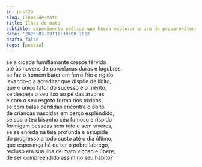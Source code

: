 ```yaml
---
id: post24
slug: ilhas-de-mato
title: Ilhas de mato
subtitle: experimento poético que busca explorar o uso de proparoxítonas, ao estilo de "Construção" de Chico Buarque.
date: '2025-03-09T11:30:00.762Z'
draft: false
tags: [poesia]
---
```

se a cidade fumiflamante cresce férvida  
até às nuvens de porcelanas duras e lúgubres,   
se faz o homem bater em ferro frio e rígido  
levando-o a acreditar que dispõe de líbito,  
que o único fator do sucesso é o mérito,  
se despeja o seu lixo ao pé das árvores  
e com o seu esgoto forma rios tóxicos,  
se com balas perdidas encontra o óbito  
de crianças nascidas em berço esplêndido,  
se sob o teu bisonho céu fumoso e ríspido  
formigam pessoas sem teto e sem víveres,  
se se enreda na teia profunda e estúpida  
do progresso a todo custo até o dia último,  
que esperança há de ter o pobre labrego,  
recluso em sua ilha de mato viçoso e úbere,  
de ser compreendido assim no seu hábito?
